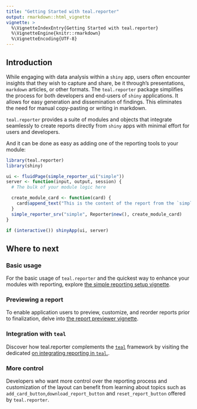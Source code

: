 ```yaml
---
title: "Getting Started with teal.reporter"
output: rmarkdown::html_vignette
vignette: >
  %\VignetteIndexEntry{Getting Started with teal.reporter}
  %\VignetteEngine{knitr::rmarkdown}
  %\VignetteEncoding{UTF-8}
---
```


## Introduction
While engaging with data analysis within a `shiny` app, 
users often encounter insights that they wish to capture and share, be it through's presentations, `markdown` articles, or other formats.
The `teal.reporter` package simplifies the process for both developers and end-users of `shiny` applications.
It allows for easy generation and dissemination of findings.
This eliminates the need for manual copy-pasting or writing in markdown.

`teal.reporter` provides a suite of modules and objects that integrate seamlessly to create reports directly from `shiny` apps with minimal effort for users and developers.

And it can be done as easy as adding one of the reporting tools to your module:

```r
library(teal.reporter)
library(shiny)

ui <- fluidPage(simple_reporter_ui("simple"))
server <- function(input, output, session) {
  # The bulk of your module logic here

  create_module_card <- function(card) {
    card$append_text("This is the content of the report from the `simple` module")
  }
  simple_reporter_srv("simple", Reporter$new(), create_module_card)
}

if (interactive()) shinyApp(ui, server)
```

## Where to next
### Basic usage
For the basic usage of `teal.reporter` and the quickest way to enhance your modules with reporting, explore
[the simple reporting setup vignette](./simpleReporter.html).

### Previewing a report
To enable application users to preview, customize, and reorder reports prior to finalization, delve into 
[the report previewer vignette](./previewerReporter.html).

### Integration with `teal`
Discover how teal.reporter complements the [`teal`](https://insightsengineering.github.io/teal/) framework by visiting the dedicated [on integrating reporting in `teal`.](https://insightsengineering.github.io/teal/latest-tag/articles/adding-support-for-reporting.html).

### More control
Developers who want more control over the reporting process and customization of the layout can benefit from learning about  topics such as `add_card_button`,`download_report_button` and `reset_report_button` offered by `teal.reporter`.
